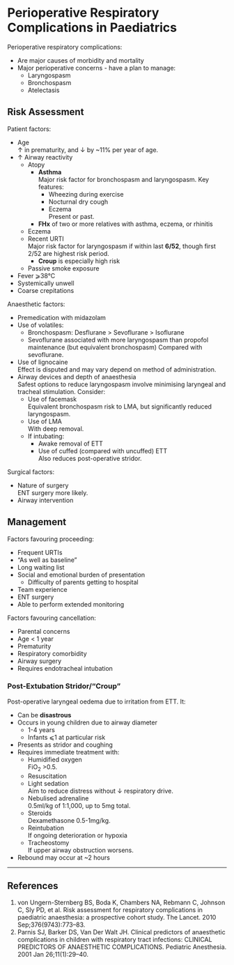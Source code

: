 # Perioperative Respiratory Complications in Paediatrics

Perioperative respiratory complications:

* Are major causes of morbidity and mortality
* Major perioperative concerns - have a plan to manage: 
	* Laryngospasm
	* Bronchospasm
	* Atelectasis

## Risk Assessment	

Patient factors:

* Age\
↑ in prematurity, and ↓ by ~11% per year of age.
* ↑ Airway reactivity
	* Atopy
		* **Asthma**\
		Major risk factor for bronchospasm and laryngospasm. Key features:
			* Wheezing during exercise
			* Nocturnal dry cough
			* Eczema\
			Present or past.
		* **FHx** of two or more relatives with asthma, eczema, or rhinitis
	* Eczema
	* Recent URTI\
	Major risk factor for laryngospasm if within last **6/52**, though first 2/52 are highest risk period.
		* **Croup** is especially high risk
	* Passive smoke exposure
* Fever ⩾38°C
* Systemically unwell
* Coarse crepitations


Anaesthetic factors:

* Premedication with midazolam
* Use of volatiles:
	* Bronchospasm: Desflurane > Sevoflurane > Isoflurane
	* Sevoflurane associated with more laryngospasm than propofol maintenance (but equivalent bronchospasm)
Compared with sevoflurane.
* Use of lignocaine\
Effect is disputed and may vary depend on method of administration.
* Airway devices and depth of anaesthesia\
Safest options to reduce laryngospasm involve minimising laryngeal and tracheal stimulation. Consider:
	* Use of facemask\
	Equivalent bronchospasm risk to LMA, but significantly reduced laryngospasm.
	* Use of LMA\
	With deep removal.
	* If intubating:
		* Awake removal of ETT
		* Use of cuffed (compared with uncuffed) ETT\
		Also reduces post-operative stridor. 


Surgical factors:

* Nature of surgery\
ENT surgery more likely.
* Airway intervention

## Management

Factors favouring proceeding:

* Frequent URTIs
* "As well as baseline"
* Long waiting list
* Social and emotional burden of presentation
	* Difficulty of parents getting to hospital
* Team experience
* ENT surgery
* Able to perform extended monitoring


Factors favouring cancellation:

* Parental concerns
* Age < 1 year
* Prematurity
* Respiratory comorbidity
* Airway surgery
* Requires endotracheal intubation


### Post-Extubation Stridor/"Croup"{#stridor}

Post-operative laryngeal oedema due to irritation from ETT. It:

* Can be **disastrous**
* Occurs in young children due to airway diameter
	* 1-4 years
	* Infants ⩽1 at particular risk
* Presents as stridor and coughing
* Requires immediate treatment with:
	* Humidified oxygen\
	FiO~2~ >0.5.
	* Resuscitation
	* Light sedation\
	Aim to reduce distress without ↓ respiratory drive.
	* Nebulised adrenaline\
	0.5ml/kg of 1:1,000, up to 5mg total.
	* Steroids\
	Dexamethasone 0.5-1mg/kg.
	* Reintubation\
	If ongoing deterioration or hypoxia
	* Tracheostomy\
	If upper airway obstruction worsens.
* Rebound may occur at ~2 hours


---

## References

1. von Ungern-Sternberg BS, Boda K, Chambers NA, Rebmann C, Johnson C, Sly PD, et al. Risk assessment for respiratory complications in paediatric anaesthesia: a prospective cohort study. The Lancet. 2010 Sep;376(9743):773–83. 
2. Parnis SJ, Barker DS, Van Der Walt JH. Clinical predictors of anaesthetic complications in children with respiratory tract infections: CLINICAL PREDICTORS OF ANAESTHETIC COMPLICATIONS. Pediatric Anesthesia. 2001 Jan 26;11(1):29–40. 
